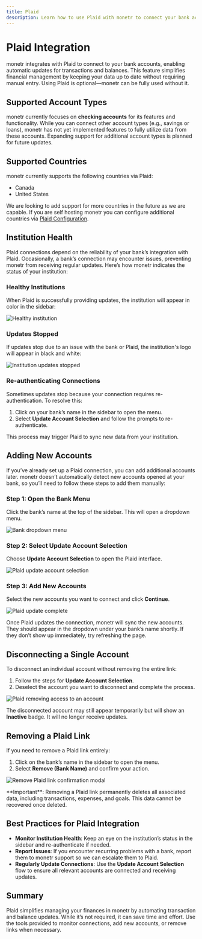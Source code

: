```yaml
---
title: Plaid
description: Learn how to use Plaid with monetr to connect your bank accounts, automate transaction updates, and manage balances. Explore supported account types, adding new accounts, troubleshooting connections, and removing Plaid links.
---
```



# Plaid Integration

monetr integrates with Plaid to connect to your bank accounts, enabling automatic updates for transactions and balances.
This feature simplifies financial management by keeping your data up to date without requiring manual entry. Using Plaid
is optional—monetr can be fully used without it.

## Supported Account Types

monetr currently focuses on **checking accounts** for its features and functionality. While you can connect other
account types (e.g., savings or loans), monetr has not yet implemented features to fully utilize data from these
accounts. Expanding support for additional account types is planned for future updates.

## Supported Countries

monetr currently supports the following countries via Plaid:

- Canada
- United States

We are looking to add support for more countries in the future as we are capable. If you are self hosting monetr you can
configure additional countries via [Plaid Configuration](/documentation/configure/plaid/).

## Institution Health

Plaid connections depend on the reliability of your bank’s integration with Plaid. Occasionally, a bank’s connection may
encounter issues, preventing monetr from receiving regular updates. Here’s how monetr indicates the status of your
institution:

### Healthy Institutions

When Plaid is successfully providing updates, the institution will appear in color in the sidebar:

![Healthy institution](./assets/institution_healthy.png)

### Updates Stopped

If updates stop due to an issue with the bank or Plaid, the institution's logo will appear in black and white:

![Institution updates stopped](./assets/institution_stopped.png)

### Re-authenticating Connections

Sometimes updates stop because your connection requires re-authentication. To resolve this:

1. Click on your bank’s name in the sidebar to open the menu.
2. Select **Update Account Selection** and follow the prompts to re-authenticate.

This process may trigger Plaid to sync new data from your institution.

## Adding New Accounts

If you’ve already set up a Plaid connection, you can add additional accounts later. monetr doesn’t automatically detect
new accounts opened at your bank, so you’ll need to follow these steps to add them manually:

<Steps>

### Step 1: Open the Bank Menu
Click the bank’s name at the top of the sidebar. This will open a dropdown menu.

![Bank dropdown menu](./assets/plaid_bank_menu.png)

### Step 2: Select **Update Account Selection**
Choose **Update Account Selection** to open the Plaid interface.

![Plaid update account selection](./assets/plaid_update_accounts.png)

### Step 3: Add New Accounts
Select the new accounts you want to connect and click **Continue**.

![Plaid update complete](./assets/plaid_update_complete.png)

</Steps>

Once Plaid updates the connection, monetr will sync the new accounts. They should appear in the dropdown under your
bank’s name shortly. If they don’t show up immediately, try refreshing the page.

## Disconnecting a Single Account

To disconnect an individual account without removing the entire link:
1. Follow the steps for **Update Account Selection**.
2. Deselect the account you want to disconnect and complete the process.

![Plaid removing access to an account](./assets/plaid_remove_access.png)

The disconnected account may still appear temporarily but will show an **Inactive** badge. It will no longer receive
updates.

## Removing a Plaid Link

If you need to remove a Plaid link entirely:
1. Click on the bank’s name in the sidebar to open the menu.
2. Select **Remove (Bank Name)** and confirm your action.

![Remove Plaid link confirmation modal](./assets/remove_plaid_link.png)

<Callout type="warning">
  **Important**: Removing a Plaid link permanently deletes all associated data, including transactions, expenses, and
  goals. This data cannot be recovered once deleted.
</Callout>

## Best Practices for Plaid Integration

- **Monitor Institution Health**: Keep an eye on the institution’s status in the sidebar and re-authenticate if needed.
- **Report Issues**: If you encounter recurring problems with a bank, report them to monetr support so we can escalate
  them to Plaid.
- **Regularly Update Connections**: Use the **Update Account Selection** flow to ensure all relevant accounts are
  connected and receiving updates.

## Summary

Plaid simplifies managing your finances in monetr by automating transaction and balance updates. While it’s not
required, it can save time and effort. Use the tools provided to monitor connections, add new accounts, or remove links
when necessary.

